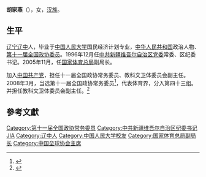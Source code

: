 '''胡家燕'''（{{bd|1945年||}}），女，[[汉族|汉族]]。

==生平==
[[辽宁|辽宁]][[辽中|辽中]]人，毕业于[[中国人民大学|中国人民大学]]国民经济计划专业，[[中华人民共和国|中华人民共和国]]政治人物、[[第十一届全国政协委员|第十一届全国政协委员]]。1996年12月任[[中共新疆维吾尔自治区党委|中共新疆维吾尔自治区党委]]常委、区纪委书记。2005年11月，任[[国家体育总局|国家体育总局]]副局长。

加入[[中国共产党|中国共产党]]，担任十一届全国政协常务委员、教科文卫体委员会副主任。2008年3月，当选第十一届全国政协常务委员<ref>{{cite news|title=第十一届全国政协委员名单|url=http://www.indaa.com.cn/zt/2009qglh/zxzs/200903/t20090303_127573.html|accessdate=2013-04-09|newspaper=新华社北京1月25日电 中国人民政治协商会议第十一届全国委员会委员名单(共2237人，2008年1月25日政协第十届全国委员会常务委员会第二十次会议通过)|date=2008年1月25日|deadurl=yes|archiveurl=https://web.archive.org/web/20130928014403/http://www.indaa.com.cn/zt/2009qglh/zxzs/200903/t20090303_127573.html|archivedate=2013年9月28日}}</ref>，代表体育界，分入第四十三组。并担任教科文卫体委员会副主任。<ref>{{cite news|title=全国政协信息-胡家燕|url=http://www.cppcc.gov.cn/CMS/wylibary/showJcwyxtInfoWylibary.action?tabJcwyxt.guid=11W0014820&wytype=wjwy|accessdate=2013-04-11|newspaper=全国政协委员会}}</ref>

==參考文獻==
{{reflist}}

{{中国政治人物小作品}}
{{Authority control}}
{{DEFAULTSORT:H}}
[[Category:第十一届全国政协常务委员|Category:第十一届全国政协常务委员]]
[[Category:中共新疆维吾尔自治区纪委书记|Category:中共新疆维吾尔自治区纪委书记]]
[[Category:胡姓|JIA]]
[[Category:辽中人|Category:辽中人]]
[[Category:中国人民大学校友|Category:中国人民大学校友]]
[[Category:国家体育总局副局长|Category:国家体育总局副局长]]
[[Category:中国垒球协会主席|Category:中国垒球协会主席]]